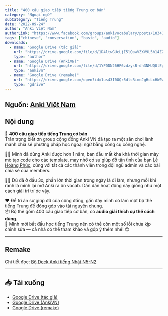 ```yaml
---
title: "400 câu giao tiếp tiếng Trung cơ bản"
category: "Ngoại ngữ"
subCategory: "Tiếng Trung"
date: "2022-09-24"
author: "Anki Việt Nam"
authorLink: "https://www.facebook.com/groups/ankivocabulary/posts/1034190184007305/"
tags: ["chinese", "conversation", "basic", "audio"]
downloads:
  - name: "Google Drive (tác giả)"
    url: "https://drive.google.com/file/d/1D4ltwGUcLjI5lQawVZXV9L5h14ZZxaBI/view?usp=sharing"
    type: "author"
  - name: "Google Drive (AnkiVN)"
    url: "https://drive.google.com/file/d/1YPDDN26HP6zdzysB-dh3NMUQUtEgfP0g/view?usp=sharing"
    type: "ankivn"
  - name: "Google Drive (remake)"
    url: "https://drive.google.com/open?id=1us43I0OQr5dlsBimeJgHcLxHW0W46YHz&usp=drive_fs"
    type: "gdrive"
---
```



<YouTubeEmbed videoId="jQ5JInM_b5Q" />

## Nguồn: [Anki Việt Nam](https://www.facebook.com/groups/ankivocabulary/posts/1034190184007305/)

## Nội dung

💬 **400 câu giao tiếp tiếng Trung cơ bản**  
Trân trọng biết ơn group cộng đồng Anki VN đã tạo ra một sân chơi lành mạnh chia sẻ phương pháp học ngoại ngữ bằng công cụ công nghệ.

🧑‍💻 Mình đã dùng Anki được hơn 1 năm, ban đầu mất kha khá thời gian mày mò tạo code cho các template, may nhờ có sự giúp đỡ tận tình của bạn [Lê Hoàng Phúc](https://www.facebook.com/groups/389845498441780/user/100006970567626), cùng với tất cả các thành viên trong đội ngũ admin và các bài chia sẻ của members.

🧘‍♀️ Dù đã ở đầu 3x, phần lớn thời gian trong ngày là đi làm, nhưng mỗi khi rảnh là mình lại mở Anki ra ôn vocab. Dần dần hoạt động này giống như một cách giải trí trí óc vậy.

❤️ Để tri ân sự giúp đỡ của cộng đồng, gần đây mình có làm một bộ thẻ tiếng Trung để đóng góp vào tài nguyên chung.  
📦 Bộ thẻ gồm 400 câu giao tiếp cơ bản, có **audio giải thích cụ thể cách dùng**.  
📌 Mình mới bắt đầu học tiếng Trung nên có thể còn một số lỗi chưa kịp chỉnh sửa — cả nhà có thể tham khảo và góp ý thêm nhé! 😊

---

## Remake

Chi tiết đọc: [Bộ Deck Anki tiếng Nhật N5-N2](../bo-deck-anki-tieng-nhat-n5-n2-chinh-phuc-tieng-nhat)

---

## 📥 Tải xuống

- [Google Drive (tác giả)](https://drive.google.com/file/d/1D4ltwGUcLjI5lQawVZXV9L5h14ZZxaBI/view?usp=sharing)
- [Google Drive (AnkiVN)](https://drive.google.com/file/d/1YPDDN26HP6zdzysB-dh3NMUQUtEgfP0g/view?usp=sharing)
- [Google Drive (remake)](https://drive.google.com/open?id=1us43I0OQr5dlsBimeJgHcLxHW0W46YHz&usp=drive_fs)